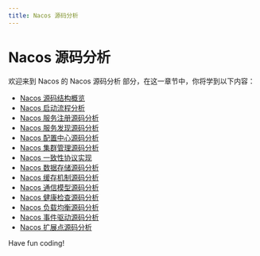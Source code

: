 ```yaml
---
title: Nacos 源码分析
---
```


# Nacos 源码分析

欢迎来到 Nacos 的 Nacos 源码分析 部分，在这一章节中，你将学到以下内容：

- [Nacos 源码结构概览](./0-nacos-source-code-structure-overview.mdx)
- [Nacos 启动流程分析](./1-nacos-startup-process-analysis.mdx)
- [Nacos 服务注册源码分析](./2-nacos-service-registration-source-code-analysis.mdx)
- [Nacos 服务发现源码分析](./3-nacos-service-discovery-source-code-analysis.mdx)
- [Nacos 配置中心源码分析](./4-nacos-configuration-center-source-code-analysis.mdx)
- [Nacos 集群管理源码分析](./5-nacos-cluster-management-source-code-analysis.mdx)
- [Nacos 一致性协议实现](./6-nacos-consistency-protocol-implementation.mdx)
- [Nacos 数据存储源码分析](./7-nacos-data-storage-source-code-analysis.mdx)
- [Nacos 缓存机制源码分析](./8-source-code-analysis-of-nacos-cache-mechanism.mdx)
- [Nacos 通信模型源码分析](./9-nacos-communication-model-source-code-analysis.mdx)
- [Nacos 健康检查源码分析](./10-nacos-health-check-source-code-analysis.mdx)
- [Nacos 负载均衡源码分析](./11-nacos-load-balancing-source-code-analysis.mdx)
- [Nacos 事件驱动源码分析](./12-nacos-event-driven-source-code-analysis.mdx)
- [Nacos 扩展点源码分析](./13-nacos-extended-point-source-analysis.mdx)

Have fun coding!